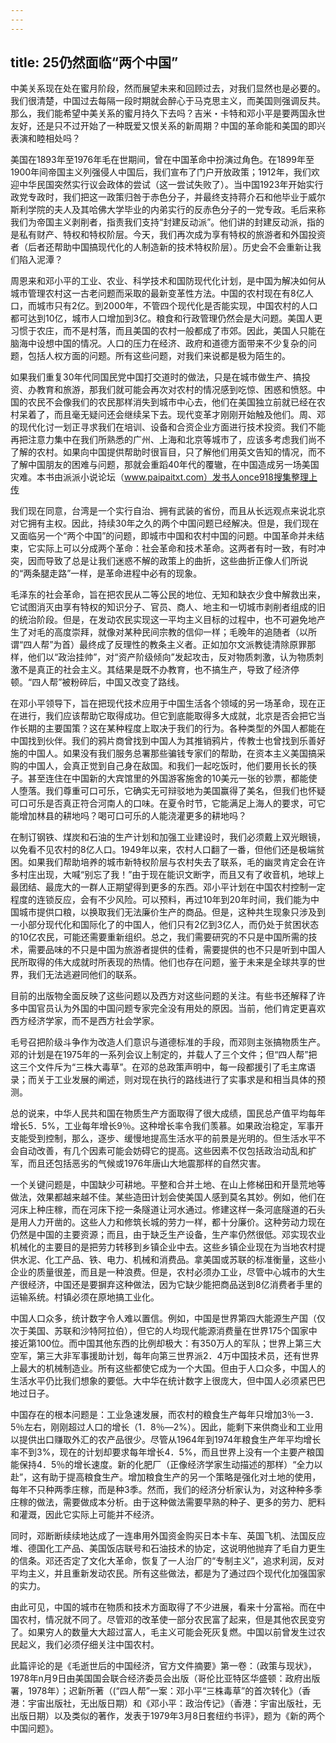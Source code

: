 ```yaml
---
---
---
```

title: 25仍然面临“两个中国”
---



中美关系现在处在蜜月阶段，然而展望未来和回顾过去，对我们显然也是必要的。我们很清楚，中国过去每隔一段时期就会醉心于马克思主义，而美国则强调反共。那么，我们能希望中美关系的蜜月持久下去吗？吉米・卡特和邓小平是要两国永世友好，还是只不过开始了一种既爱又恨关系的新周期？中国的革命能和美国的即兴表演和睦相处吗？

美国在1893年至1976年毛在世期间，曾在中国革命中扮演过角色。在1899年至1900年间帝国主义列强侵人中国后，我们宣布了门户开放政策；1912年，我们欢迎中华民国突然实行议会政体的尝试（这一尝试失败了）。当中国1923年开始实行政党专政时，我们把这一政策归咎于赤色分子，并最终支持蒋介石和他毕业于威尔斯利学院的夫人及其哈佛大学毕业的内弟实行的反赤色分子的一党专政。毛后来称我们为帝国主义剥削者，指责我们支持“封建反动派”。他们讲的封建反动派，指的是私有财产、特权和特权阶层。今天，我们再次成为享有特权的旅游者和外国投资者（后者还帮助中国搞现代化的人制造新的技术特权阶层）。历史会不会重新让我们陷入泥潭？

周恩来和邓小平的工业、农业、科学技术和国防现代化计划，是中国为解决如何从城市管理农村这一古老问题而采取的最新变革性方法。中国的农村现在有8亿人口，而城市只有2亿。到2000年，不管四个现代化是否能实现，中国农村的人口都可达到10亿，城市人口增加到3亿。粮食和行政管理仍然会是大问题。美国人更习惯于农庄，而不是村落，而且美国的农村一般都成了市郊。因此，美国人只能在脑海中设想中国的情况。人口的压力在经济、政府和道德方面带来不少复杂的问题，包括人权方面的问题。所有这些问题，对我们来说都是极为陌生的。

如果我们重复30年代同国民党中国打交道时的做法，只是在城市做生产、搞投资、办教育和旅游，那我们就可能会再次对农村的情况感到吃惊、困惑和愤怒。中国的农民不会像我们的农民那样消失到城市中心去，他们在美国独立前就已经在农村呆着了，而且毫无疑问还会继续呆下去。现代变革才刚刚开始触及他们。周、邓的现代化讨一划正寻求我们在培训、设备和合资企业方面进行技术投资。我们不能再把注意力集中在我们所熟悉的广州、上海和北京等城市了，应该多考虑我们尚不了解的农村。如果向中国提供帮助时很盲目，只了解他们用英文告知的情况，而不了解中国朋友的困难与问题，那就会重蹈40年代的覆辙，在中国造成另一场美国灾难。本书由派派小说论坛（www.paipaitxt.com）发书人once918搜集整理上传

我们现在同意，台湾是一个实行自治、拥有武装的省份，而且从长远观点来说北京对它拥有主权。因此，持续30年之久的两个中国问题已经解决。但是，我们现在又面临另一个“两个中国”的问题，即城市中国和农村中国的问题。中国革命并未结束，它实际上可以分成两个革命：社会革命和技术革命。这两者有时一致，有时冲突，因而导致了总是让我们迷惑不解的政策上的曲折，这些曲折正像人们所说的“两条腿走路”一样，是革命进程中必有的现象。

毛泽东的社会革命，旨在把农民从二等公民的地位、无知和缺衣少食中解救出来，它试图消灭由享有特权的知识分子、官员、商人、地主和一切城市剥削者组成的旧的统治阶段。但是，在发动农民实现这一平均主义目标的过程中，也不可避免地产生了对毛的高度崇拜，就像对某种民间宗教的信仰一样；毛晚年的追随者（以所谓“四人帮”为首）最终成了反理性的教条主义者。正如加尔文派教徒清除原罪那样，他们以“政治挂帅”，对“资产阶级倾向”发起攻击，反对物质刺激，认为物质刺激不是真正的社会主义。其结果是既不办教育，也不搞生产，导致了经济停顿。“四人帮”被粉碎后，中国又改变了路线。

在邓小平领导下，旨在把现代技术应用于中国生活各个领域的另一场革命，现在正在进行，我们应该帮助它取得成功。但它到底能取得多大成就，北京是否会把它当作长期的主要国策？这在某种程度上取决于我们的行为。各种类型的外国人都能在中国找到伙伴。我们的鸦片商曾找到中国人为其推销鸦片，传教士也曾找到乐善好施的中国人。如果没有我们服务总署那些骗钱专家们的帮助，在资本主义美国搞采购的中国人，会真正觉到自己身在敌国。和我们一起吃饭时，他们要用长长的筷子。甚至连住在中国新的大宾馆里的外国游客施舍的10美元一张的钞票，都能使人堕落。我们尊重可口可乐，它确实无可辩驳地为美国赢得了美名，但我们也怀疑可口可乐是否真正符合河南人的口味。在夏令时节，它能满足上海人的要求，可它能增加林县的耕地吗？喝可口可乐的人能浇灌更多的耕地吗？

在制订钢铁、煤炭和石油的生产计划和加强工业建设时，我们必须戴上双光眼镜，以免看不见农村的8亿人口。1949年以来，农村人口翻了一番，但他们还是极端贫困。如果我们帮助培养的城市新特权阶层与农村失去了联系，毛的幽灵肯定会在许多村庄出现，大喊“别忘了我！”由于现在能识文断字，而且又有了收音机，地球上最团结、最庞大的一群人正期望得到更多的东西。邓小平计划在中国农村控制一定程度的连锁反应，会有不少风险。可以预料，再过10年到20年时间，我们能为中国城市提供口粮，以换取我们无法廉价生产的商品。但是，这种共生现象只涉及到一小部分现代化和国际化了的中国人，他们只有2亿到3亿人，而仍处于贫困状态的10亿农民，可能还需要重新组织。总之，我们需要研究的不只是中国所需的技术，需要品味的不只是中国为旅游者提供的佳肴，需要提供的也不只是听到中国人民所取得的伟大成就时所表现的热情。他们也存在问题，鉴于未来是全球共享的世界，我们无法逃避同他们的联系。



目前的出版物全面反映了这些问题以及西方对这些问题的关注。有些书还解释了许多中国官员认为外国的中国问题专家完全没有用处的原因。当前，他们肯定更喜欢西方经济学家，而不是西方社会学家。

毛号召把阶级斗争作为改造人们意识与道德标准的手段，而邓则主张搞物质生产。邓的计划是在1975年的一系列会议上制定的，并载人了三个文件；但“四人帮”把这三个文件斥为“三株大毒草”。在邓的总政策声明中，每一段都援引了毛主席语录；而关于工业发展的阐述，则对现在执行的路线进行了实事求是和相当具体的预测。

总的说来，中华人民共和国在物质生产方面取得了很大成绩，国民总产值平均每年增长5．5%，工业每年增长9％。这种增长率令我们羡慕。如果政治稳定，军事开支能受到控制，那么，逐步、缓慢地提高生活水平的前景是光明的。但生活水平不会自动改善，有几个因素可能会妨碍它的提高。这些因素不仅包括政治动乱和扩军，而且还包括恶劣的气候或1976年唐山大地震那样的自然灾害。

一个关键问题是，中国缺少可耕地。平整和合并土地、在山上修梯田和开垦荒地等做法，效果都越来越不佳。某些造田计划会使美国人感到莫名其妙。例如，他们在河床上种庄稼，而在河床下挖一条隧道让河水通过。修建这样一条河底隧道的石头是用人力开凿的。这些人力和修筑长城的劳力一样，都十分廉价。这种劳动力现在仍然是中国的主要资源；而且，由于缺乏生产设备，生产率仍然很低。邓实现农业机械化的主要目的是把劳力转移到乡镇企业中去。这些乡镇企业现在为当地农村提供水泥、化工产品、铁、电力、机械和消费品。拿美国或苏联的标准衡量，这些小企业的质量很差，而且是一种浪费。但是，农村必须办工业，尽管中心城市的大生产很经济，中国还是要摒弃这种做法，因为它缺少能把商品送到8亿消费者手里的运输系统。村镇必须在原地搞工业化。

中国人口众多，统计数字令人难以置信。例如，中国是世界第四大能源生产国（仅次于美国、苏联和沙特阿拉伯），但它的人均现代能源消费量在世界175个国家中接近第100位。而中国其他东西的比例却极大：有350万人的军队；世界上第三大空军，第三大非军事援助计划，每年向第三世界派2．4万中国技术员，还有世界上最大的机械制造业。所有这些都使它成为一个大国。但由于人口众多，中国人的生活水平仍比我们想象的要低。大中华在统计数字上很庞大，但中国人必须紧巴巴地过日子。

中国存在的根本问题是：工业急速发展，而农村的粮食生产每年只增加3％一3．5％左右，刚刚超过人口的增长（1．8％―2%）。因此，能剩下来供商业和工业用以提供出口赚取外汇的农产品很少。尽管从1964年到1974年粮食生产年平均增长率不到3%，现在的计划却要求每年增长4．5%，而且世界上没有一个主要产粮国能保持4．5％的增长速度。新的化肥厂（正像经济学家生动描述的那样）“全力以赴”，这有助于提高粮食生产。增加粮食生产的另一个策略是强化对土地的使用，每年不只种两季庄稼，而是种3季。然而，我们的经济分析家认为，对这种种多季庄稼的做法，需要做成本分析。由于这种做法需要早熟的种子、更多的劳力、肥料和灌溉，因此它实际上可能并不经济。

同时，邓断断续续地达成了一连串用外国资金购买日本卡车、英国飞机、法国反应堆、德国化工产品、美国饭店联号和石油技术的协定，这说明他抛弃了毛自力更生的信条。邓还否定了文化大革命，恢复了一人治厂的“专制主义”，追求利润，反对平均主义，并且重新发动农民。所有这些做法，都是为了通过四个现代化加强国家的实力。

由此可见，中国的城市在物质和技术方面取得了不少进展，看来十分富裕。而在中国农村，情况就不同了。尽管邓的改革使一部分农民富了起来，但是其他农民变穷了。如果穷人的数量大大超过富人，毛主义可能会死灰复燃。中国以前曾发生过农民起义，我们必须仔细关注中国农村。

此篇评论的是《毛逝世后的中国经济，官方文件摘要》第一卷：（政策与现状》，1978年n月9日由美国国会联合经济委员会出版（哥伦比亚特区华盛顿：政府出版署，1978年）；迟新所著（(“四人帮”一案：邓小平“三株毒草”的首次转化》（香港：宇宙出版社，无出版日期）和《邓小平：政治传记》（香港：宇宙出版社，无出版日期）以及类似的著作，发表于1979年3月8日套纽约书评》，题为《新的两个中国问题》。